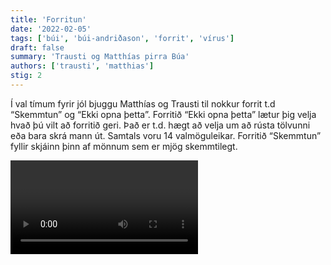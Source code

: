 ```yaml
---
title: 'Forritun'
date: '2022-02-05'
tags: ['búi', 'búi-andriðason', 'forrit', 'vírus']
draft: false
summary: 'Trausti og Matthías pirra Búa'
authors: ['trausti', 'matthias']
stig: 2
---
```


Í val tímum fyrir jól bjuggu Matthías og Trausti til nokkur forrit t.d “Skemmtun” og “Ekki opna þetta”.
Forritið “Ekki opna þetta” lætur þig velja hvað þú vilt að forritið geri.
Það er t.d. hægt að velja um að rústa tölvunni eða bara skrá mann út.
Samtals voru 14 valmöguleikar.
Forritið “Skemmtun” fyllir skjáinn þinn af mönnum sem er mjög skemmtilegt.

<Video id="aABO6JFEwI4" />
